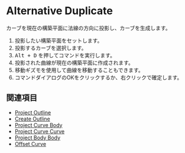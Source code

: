 
# Alternative Duplicate

<Reference shortcut="Alt + D" command="Alternative Duplicate" button="" />

カーブを現在の構築平面に法線の方向に投影し、カーブを生成します。

1. 投影したい構築平面をセットします。
2. 投影するカーブを選択します。
3. <kbd>Alt + D</kbd> を押してコマンドを実行します。
4. 投影された曲線が現在の構築平面に作成されます。
5. 移動ギズモを使用して曲線を移動することもできます。
6. コマンドダイアログのOKをクリックするか、右クリックで確定します。

## 関連項目
- [Project Outline](./project-outline)
- [Create Outline](./create-outline)
- [Project Curve Body](./project-curve-body)
- [Project Curve Curve](./project-curve-curve)
- [Project Body Body](./project-body-body)
- [Offset Curve](./offset-curve)




